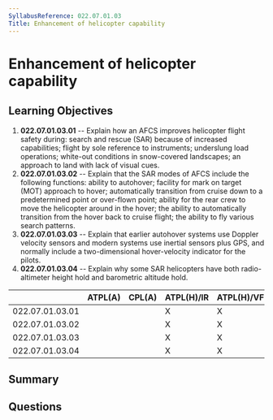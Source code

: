 ```yaml
---
SyllabusReference: 022.07.01.03
Title: Enhancement of helicopter capability
---
```


# Enhancement of helicopter capability

## Learning Objectives

1.  **022.07.01.03.01** -- Explain how an AFCS improves helicopter flight safety
    during: search and rescue (SAR) because of increased capabilities; flight by
    sole reference to instruments; underslung load operations; white-out
    conditions in snow-covered landscapes; an approach to land with lack of
    visual cues.
2.  **022.07.01.03.02** -- Explain that the SAR modes of AFCS include the
    following functions: ability to autohover; facility for mark on target (MOT)
    approach to hover; automatically transition from cruise down to a
    predetermined point or over-flown point; ability for the rear crew to move
    the helicopter around in the hover; the ability to automatically transition
    from the hover back to cruise flight; the ability to fly various search
    patterns.
3.  **022.07.01.03.03** -- Explain that earlier autohover systems use Doppler
    velocity sensors and modern systems use inertial sensors plus GPS, and
    normally include a two-dimensional hover-velocity indicator for the pilots.
4.  **022.07.01.03.04** -- Explain why some SAR helicopters have both
    radio-altimeter height hold and barometric altitude hold.

|                 | ATPL(A) | CPL(A) | ATPL(H)/IR | ATPL(H)/VFR | CPL(H) | IR | CBIR(A) |
| --------------- | ------- | ------ | ---------- | ----------- | ------ | -- | ------- |
| 022.07.01.03.01 |         |        | X          | X           | X      |    |         |
| 022.07.01.03.02 |         |        | X          | X           | X      |    |         |
| 022.07.01.03.03 |         |        | X          | X           | X      |    |         |
| 022.07.01.03.04 |         |        | X          | X           | X      |    |         |

## Summary

## Questions
